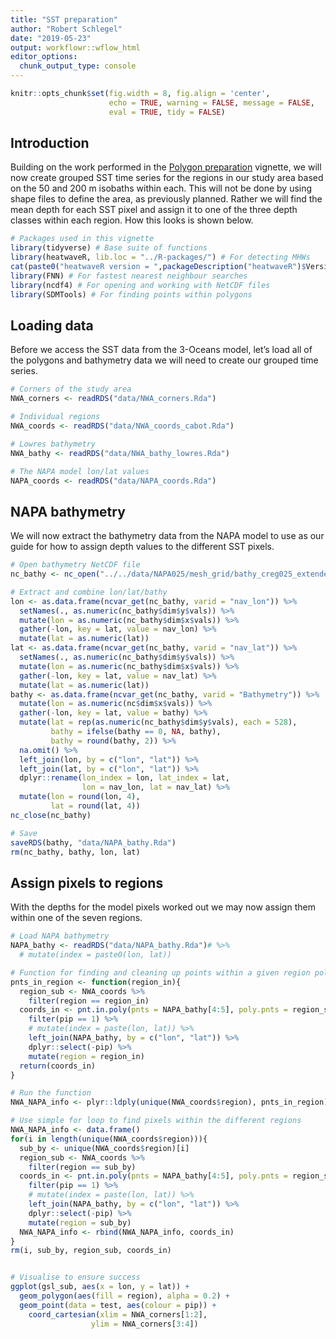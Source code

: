 ```yaml
---
title: "SST preparation"
author: "Robert Schlegel"
date: "2019-05-23"
output: workflowr::wflow_html
editor_options:
  chunk_output_type: console
---
```


```r
knitr::opts_chunk$set(fig.width = 8, fig.align = 'center',
                      echo = TRUE, warning = FALSE, message = FALSE, 
                      eval = TRUE, tidy = FALSE)
```


## Introduction

Building on the work performed in the [Polygon preparation](https://robwschlegel.github.io/MHWNWA/polygon-prep.html) vignette, we will now create grouped SST time series for the regions in our study area based on the 50 and 200 m isobaths within each. This will not be done by using shape files to define the area, as previously planned. Rather we will find the mean depth for each SST pixel and assign it to one of the three depth classes within each region. How this looks is shown below.

```r
# Packages used in this vignette
library(tidyverse) # Base suite of functions
library(heatwaveR, lib.loc = "../R-packages/") # For detecting MHWs
cat(paste0("heatwaveR version = ",packageDescription("heatwaveR")$Version))
library(FNN) # For fastest nearest neighbour searches
library(ncdf4) # For opening and working with NetCDF files
library(SDMTools) # For finding points within polygons
```


## Loading data

Before we access the SST data from the 3-Oceans model, let's load all of the polygons and bathymetry data we will need to create our grouped time series.

```r
# Corners of the study area
NWA_corners <- readRDS("data/NWA_corners.Rda")

# Individual regions
NWA_coords <- readRDS("data/NWA_coords_cabot.Rda")

# Lowres bathymetry
NWA_bathy <- readRDS("data/NWA_bathy_lowres.Rda")

# The NAPA model lon/lat values
NAPA_coords <- readRDS("data/NAPA_coords.Rda")
```


## NAPA bathymetry

We will now extract the bathymetry data from the NAPA model to use as our guide for how to assign depth values to the different SST pixels.

```r
# Open bathymetry NetCDF file
nc_bathy <- nc_open("../../data/NAPA025/mesh_grid/bathy_creg025_extended_5m.nc")

# Extract and combine lon/lat/bathy
lon <- as.data.frame(ncvar_get(nc_bathy, varid = "nav_lon")) %>% 
  setNames(., as.numeric(nc_bathy$dim$y$vals)) %>%
  mutate(lon = as.numeric(nc_bathy$dim$x$vals)) %>% 
  gather(-lon, key = lat, value = nav_lon) %>% 
  mutate(lat = as.numeric(lat))
lat <- as.data.frame(ncvar_get(nc_bathy, varid = "nav_lat")) %>% 
  setNames(., as.numeric(nc_bathy$dim$y$vals)) %>%
  mutate(lon = as.numeric(nc_bathy$dim$x$vals)) %>% 
  gather(-lon, key = lat, value = nav_lat) %>% 
  mutate(lat = as.numeric(lat)) 
bathy <- as.data.frame(ncvar_get(nc_bathy, varid = "Bathymetry")) %>% 
  mutate(lon = as.numeric(nc$dim$x$vals)) %>% 
  gather(-lon, key = lat, value = bathy) %>% 
  mutate(lat = rep(as.numeric(nc_bathy$dim$y$vals), each = 528),
         bathy = ifelse(bathy == 0, NA, bathy),
         bathy = round(bathy, 2)) %>%
  na.omit() %>% 
  left_join(lon, by = c("lon", "lat")) %>% 
  left_join(lat, by = c("lon", "lat")) %>% 
  dplyr::rename(lon_index = lon, lat_index = lat,
                lon = nav_lon, lat = nav_lat) %>% 
  mutate(lon = round(lon, 4),
         lat = round(lat, 4))
nc_close(nc_bathy)

# Save
saveRDS(bathy, "data/NAPA_bathy.Rda")
rm(nc_bathy, bathy, lon, lat)
```


## Assign pixels to regions

With the depths for the model pixels worked out we may now assign them within one of the seven regions.

```r
# Load NAPA bathymetry
NAPA_bathy <- readRDS("data/NAPA_bathy.Rda")# %>% 
  # mutate(index = paste0(lon, lat))

# Function for finding and cleaning up points within a given region polygon
pnts_in_region <- function(region_in){
  region_sub <- NWA_coords %>% 
    filter(region == region_in)
  coords_in <- pnt.in.poly(pnts = NAPA_bathy[4:5], poly.pnts = region_sub[2:3]) %>% 
    filter(pip == 1) %>% 
    # mutate(index = paste(lon, lat)) %>% 
    left_join(NAPA_bathy, by = c("lon", "lat")) %>% 
    dplyr::select(-pip) %>% 
    mutate(region = region_in)
  return(coords_in)
}

# Run the function
NWA_NAPA_info <- plyr::ldply(unique(NWA_coords$region), pnts_in_region)

# Use simple for loop to find pixels within the different regions
NWA_NAPA_info <- data.frame()
for(i in length(unique(NWA_coords$region))){
  sub_by <- unique(NWA_coords$region)[i]
  region_sub <- NWA_coords %>% 
    filter(region == sub_by)
  coords_in <- pnt.in.poly(pnts = NAPA_bathy[4:5], poly.pnts = region_sub[2:3]) %>% 
    filter(pip == 1) %>% 
    # mutate(index = paste(lon, lat)) %>% 
    left_join(NAPA_bathy, by = c("lon", "lat")) %>% 
    dplyr::select(-pip) %>% 
    mutate(region = sub_by)
  NWA_NAPA_info <- rbind(NWA_NAPA_info, coords_in)
}
rm(i, sub_by, region_sub, coords_in)


# Visualise to ensure success
ggplot(gsl_sub, aes(x = lon, y = lat)) +
  geom_polygon(aes(fill = region), alpha = 0.2) +
  geom_point(data = test, aes(colour = pip)) +
    coord_cartesian(xlim = NWA_corners[1:2],
                  ylim = NWA_corners[3:4]) 
```


